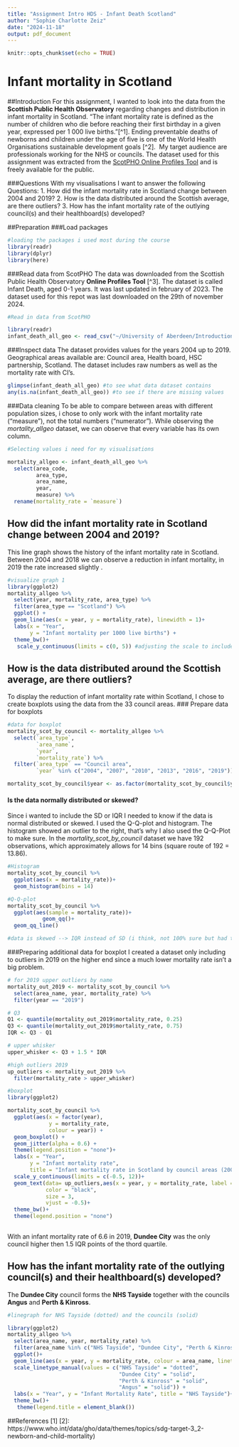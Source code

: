 ```yaml
---
title: "Assignment Intro HDS - Infant Death Scotland"
author: "Sophie Charlotte Zeiz"
date: "2024-11-18"
output: pdf_document
---
```


```r
knitr::opts_chunk$set(echo = TRUE)
```

# Infant mortality in Scotland\

##Introduction
For this assignment, I wanted to look into the data from the **Scottish Public Health Observatory** regarding changes and distribution in infant mortality in Scotland. "The infant mortality rate is defined as the number of children who die before reaching their first birthday in a given year, expressed per 1 000 live births."[^1]. Ending preventable deaths of newborns and children under the age of five is one of the World Health Organisations sustainable development goals [^2].\ 
My target audience are professionals working for the NHS or councils.
The dataset used for this assignment was extracted from the [ScotPHO Online Profiles Tool](https://scotland.shinyapps.io/ScotPHO_profiles_tool/) and is freely available for the public. 

###Questions
With my visualisations I want to answer the following Questions:
1. How did the infant mortality rate in Scotland change between 2004 and 2019?
2. How is the data distributed around the Scottish average, are there outliers?
3. How has the infant mortality rate of the outlying council(s) and their healthboard(s) developed?


##Preparation
###Load packages
```r
#loading the packages i used most during the course
library(readr)
library(dplyr)
library(here)
```

###Read data from ScotPHO
The data was downloaded from the Scottish Public Health Observatory **Online Profiles Tool** [^3]. The dataset is called Infant Death, aged 0-1 years. It was last updated in february of 2023. The dataset used for this repot was last downloaded on the 29th of november 2024.
```r
#Read in data from ScotPHO

library(readr)
infant_death_all_geo <- read_csv("~/University of Aberdeen/Introduction to Health Data Science/Assignment_Intro_HDS_2024/Input/ScotPHO_infantdeath_all_update.csv")
```

###Inspect data
The dataset provides values for the years 2004 up to 2019. Geographical areas available are: Council area, Health board, HSC partnership, Scotland. The dataset includes raw numbers as well as the mortality rate with CI's.
```r
glimpse(infant_death_all_geo) #to see what data dataset contains
any(is.na(infant_death_all_geo)) #to see if there are missing values
```

###Data cleaning
To be able to compare between areas with different population sizes, i chose to only work with the infant mortality rate ("measure"), not the total numbers ("numerator"). While observing the *mortality_allgeo* dataset, we can observe that every variable has its own column. 
```r
#Selecting values i need for my visualisations

mortality_allgeo <- infant_death_all_geo %>% 
  select(area_code, 
         area_type, 
         area_name, 
         year,
         measure) %>% 
  rename(mortality_rate = `measure`) 
```

## How did the infant mortality rate in Scotland change between 2004 and 2019?
This line graph shows the history of the infant mortality rate in Scotland. Between 2004 and 2018 we can observe a reduction in infant mortality, in 2019 the rate increased slightly .

```r
#visualize graph 1
library(ggplot2)
mortality_allgeo %>% 
  select(year, mortality_rate, area_type) %>% 
  filter(area_type == "Scotland") %>%
  ggplot() +
  geom_line(aes(x = year, y = mortality_rate), linewidth = 1)+
  labs(x = "Year",
       y = "Infant mortality per 1000 live births") +
  theme_bw()+
   scale_y_continuous(limits = c(0, 5)) #adjusting the scale to include zero -> more realistic visualisation
```

## How is the data distributed around the Scottish average, are there outliers?
To display the reduction of infant mortality rate within Scotland, I chose to create boxplots using the data from the 33 council areas.
### Prepare data for boxplots
```r
#data for boxplot 
mortality_scot_by_council <- mortality_allgeo %>% 
  select(`area_type`, 
         `area_name`, 
         `year`,
         `mortality_rate`) %>%
  filter(`area_type` == "Council area",
         `year` %in% c("2004", "2007", "2010", "2013", "2016", "2019")) #every 3 years

mortality_scot_by_council$year <- as.factor(mortality_scot_by_council$year) #to help separate boxplots per year in one graph
```

#### Is the data normally distributed or skewed?
Since i wanted to include the SD or IQR I needed to know if the data is normal distributed or skewed. I used the Q-Q-plot and histogram. The histogram showed an outlier to the right, that's why I also used the Q-Q-Plot to make sure. In the *mortality_scot_by_council* dataset we have 192 observations, which approximately allows for 14 bins (square route of 192 = 13.86).
```r
#Histogram
mortality_scot_by_council %>% 
  ggplot(aes(x = mortality_rate))+
  geom_histogram(bins = 14)

#Q-Q-plot
mortality_scot_by_council %>% 
  ggplot(aes(sample = mortality_rate))+
           geom_qq()+
  geom_qq_line()

#data is skewed --> IQR instead of SD (i think, not 100% sure but had to decide)
```

###Preparing additional data for boxplot
I created a dataset only including to outliers in 2019 on the higher end since a much lower mortality rate isn't a big problem.
```r

# for 2019 upper outliers by name
mortality_out_2019 <- mortality_scot_by_council %>% 
  select(area_name, year, mortality_rate) %>% 
  filter(year == "2019")

# Q3
Q1 <- quantile(mortality_out_2019$mortality_rate, 0.25)
Q3 <- quantile(mortality_out_2019$mortality_rate, 0.75)
IQR <- Q3 - Q1

# upper whisker
upper_whisker <- Q3 + 1.5 * IQR

#high outliers 2019
up_outliers <- mortality_out_2019 %>% 
  filter(mortality_rate > upper_whisker)
```


```r
#boxplot
library(ggplot2)

mortality_scot_by_council %>% 
  ggplot(aes(x = factor(year),
             y = mortality_rate,
             colour = year)) +
  geom_boxplot() +
  geom_jitter(alpha = 0.6) +
  theme(legend.position = "none")+
  labs(x = "Year", 
       y = "Infant mortality rate", 
       title = "Infant mortality rate in Scotland by council areas (2004-2019)")+
  scale_y_continuous(limits = c(-0.5, 12))+
  geom_text(data= up_outliers,aes(x = year, y = mortality_rate, label = area_name),
            color = "black", 
            size = 3, 
            vjust = -0.5)+
  theme_bw()+
  theme(legend.position = "none")
 
```
With an infant mortality rate of 6.6 in 2019, **Dundee City** was the only council higher then 1.5 IQR points of the thord quartile.

## How has the infant mortality rate of the outlying council(s) and their healthboard(s) developed?
The **Dundee City** council forms the **NHS Tayside** together with the councils **Angus** and **Perth & Kinross**. 

```r
#linegraph for NHS Tayside (dotted) and the councils (solid)

library(ggplot2)
mortality_allgeo %>% 
  select(area_name, year, mortality_rate) %>% 
  filter(area_name %in% c("NHS Tayside", "Dundee City", "Perth & Kinross", "Angus")) %>% 
  ggplot()+
  geom_line(aes(x = year, y = mortality_rate, colour = area_name, linetype = area_name), linewidth = 1)+
  scale_linetype_manual(values = c("NHS Tayside" = "dotted",
                                   "Dundee City" = "solid", 
                                   "Perth & Kinross" = "solid", 
                                   "Angus" = "solid")) + 
  labs(x = "Year", y = "Infant Mortality Rate", title = "NHS Tayside")+
  theme_bw()+
   theme(legend.title = element_blank()) 
```

##References
[1]
[2]: https://www.who.int/data/gho/data/themes/topics/sdg-target-3_2-newborn-and-child-mortality)